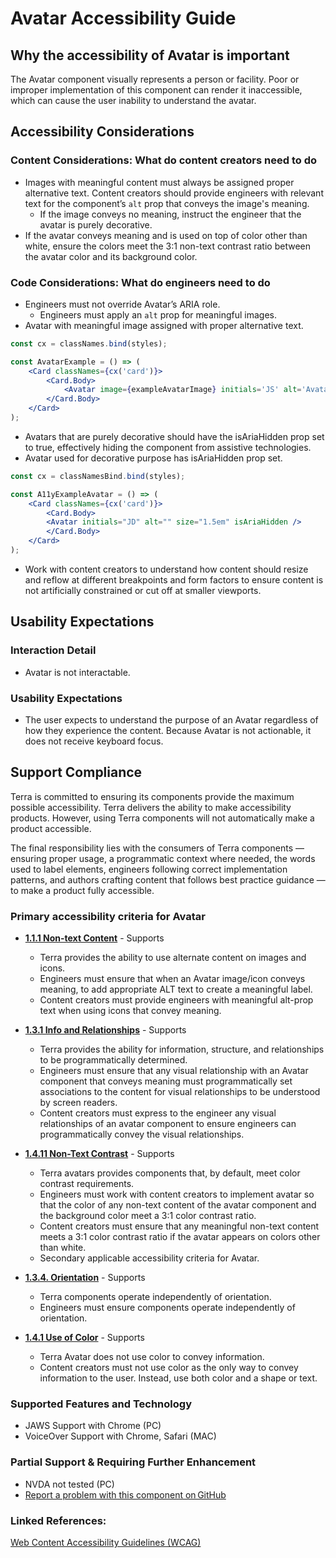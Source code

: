 
<Badge />

# Avatar Accessibility Guide

## Why the accessibility of Avatar is important

The Avatar component visually represents a person or facility. Poor or improper implementation of this component can render it inaccessible, which can cause the user inability to understand the avatar.

## Accessibility Considerations

### Content Considerations: What do content creators need to do

- Images with meaningful content must always be assigned proper alternative text. Content creators should provide engineers with relevant text for the component’s `alt` prop that conveys the image's meaning.
    - If the image conveys no meaning, instruct the engineer that the avatar is purely decorative.
- If the avatar conveys meaning and is used on top of color other than white, ensure the colors meet the 3:1 non-text contrast ratio between the avatar color and its background color.

### Code Considerations: What do engineers need to do

- Engineers must not override Avatar’s ARIA role.
    - Engineers must apply an `alt` prop for meaningful images.
- Avatar with meaningful image assigned with proper alternative text.

<div>
    <A11yExampleAvatar />
</div>

```jsx
const cx = classNames.bind(styles);

const AvatarExample = () => (
    <Card classNames={cx('card')}>
        <Card.Body>
            <Avatar image={exampleAvatarImage} initials='JS' alt='Avatar' size='1.5em' />
        </Card.Body>
    </Card>
);
```
- Avatars that are purely decorative should have the isAriaHidden prop set to true, effectively hiding the component from assistive technologies.
- Avatar used for decorative purpose has isAriaHidden prop set.

<div>
    <A11yExampleDecorativeAvatar />
</div>

```jsx
const cx = classNamesBind.bind(styles);

const A11yExampleAvatar = () => (
    <Card classNames={cx('card')}>
        <Card.Body>
        <Avatar initials="JD" alt="" size="1.5em" isAriaHidden />
        </Card.Body>
    </Card>
);
```
- Work with content creators to understand how content should resize and reflow at different breakpoints and form factors to ensure content is not artificially constrained or cut off at smaller viewports.

## Usability Expectations

### Interaction Detail

- Avatar is not interactable.

### Usability Expectations

- The user expects to understand the purpose of an Avatar regardless of how they experience the content. Because Avatar is not actionable, it does not receive keyboard focus.

## Support Compliance

Terra is committed to ensuring its components provide the maximum possible accessibility. Terra delivers the ability to make accessibility products. However, using Terra components will not automatically make a product accessible.

The final responsibility lies with the consumers of Terra components — ensuring proper usage, a programmatic context where needed, the words used to label elements, engineers following correct implementation patterns, and authors crafting content that follows best practice guidance — to make a product fully accessible.

### Primary accessibility criteria for Avatar

- [**1.1.1 Non-text Content**](https://www.w3.org/WAI/WCAG21/Understanding/non-text-contrast) - Supports
    - Terra provides the ability to use alternate content on images and icons.
    - Engineers must ensure that when an Avatar image/icon conveys meaning, to add appropriate ALT text to create a meaningful label.
    - Content creators must provide engineers with meaningful alt-prop text when using icons that convey meaning.

- [**1.3.1 Info and Relationships**](https://www.w3.org/WAI/WCAG21/Understanding/info-and-relationships.html) - Supports
    - Terra provides the ability for information, structure, and relationships to be programmatically determined.
    - Engineers must ensure that any visual relationship with an Avatar component that conveys meaning must programmatically set associations to the content for visual relationships to be understood by screen readers.
    - Content creators must express to the engineer any visual relationships of an avatar component to ensure engineers can programmatically convey the visual relationships.

- [**1.4.11 Non-Text Contrast**](https://www.w3.org/WAI/WCAG21/Understanding/non-text-contrast) - Supports
    - Terra avatars provides components that, by default, meet color contrast requirements.
    - Engineers must work with content creators to implement avatar so that the color of any non-text content of the avatar component and the background color meet a 3:1 color contrast ratio.
    - Content creators must ensure that any meaningful non-text content meets a 3:1 color contrast ratio if the avatar appears on colors other than white.
    - Secondary applicable accessibility criteria for Avatar.

- [**1.3.4. Orientation**](https://www.w3.org/WAI/WCAG21/Understanding/orientation) - Supports
    - Terra components operate independently of orientation.
    - Engineers must ensure components operate independently of orientation.

- [**1.4.1 Use of Color**](https://www.w3.org/WAI/WCAG21/Understanding/use-of-color.html) - Supports
    - Terra Avatar does not use color to convey information.
    - Content creators must not use color as the only way to convey information to the user. Instead, use both color and a shape or text.

### Supported Features and Technology

- JAWS Support with Chrome (PC)
- VoiceOver Support with Chrome, Safari (MAC)

### Partial Support & Requiring Further Enhancement

- NVDA not tested (PC)
- [Report a problem with this component on GitHub ](https://github.com/cerner/terra-core/issues/new/choose)

### Linked References:

[Web Content Accessibility Guidelines (WCAG)](https://www.w3.org/WAI/WCAG21/Understanding/)
